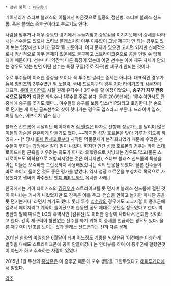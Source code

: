  * 상위 항목 : [[야구용어]]

메이저리거 스티브 블래스의 이름에서 따온것으로 일종의 정신병. 스티브 블래스 신드롬, 혹은 블래스 증후군이라고 부르기도 한다.

사람을 맞추거나 매우 중요한 경기에서 두들겨맞고 중압감을 이기지못해 이 증세를 나타내는 선수들도 있으나 스티브 블래스처럼 아무 이유없이 그냥 제구가 안 되는 경우도 있어 보는 입장에선 미치고 팔짝 뛸 노릇이다. 어디 문제가 있으면 고치면 되지만 신체적으로나 정신적으로 아무 문제가 없음에도 불구하고 스트라이크존으로 공을 던질 수 없게 되기 때문이다. 선수마다 약간씩 다른 특징이 있는데 어떤 선수는 아예 제구 자체가 안되는 경우도 있는 반면 어떤 선수는 특정 구질(주로 직구)만 제구가 안되는 것이다.

주로 투수들이 이러한 증상을 보이나 꼭 투수만 걸리는 증세는 아니다. 대표적인 경우가 [[뉴욕 양키즈]]의 2루수였던 [[척 노블락]]. 국내 프로야구의 경우 [[기아 타이거즈]]의 [[김주찬]]이 대표적. [[롯데 자이언츠]] 시절 원래 유격수나 3루수를 할 예정이었으나, '''송구가 자꾸 관중석으로 날아가''' 지금은 좌익수나 1루수를 주로 본다. 물론 2009년에는 1루수이면서도 관중석에 송구를 꽂기도 했다... 야수들의 송구를 보통 입스(YIPS)라고 호칭한다.[* 손으로 던지는 게 아닌 골프선수의 샷이 헛나가는 경우도 입스라고 부른다. 드라이버 입스, 퍼팅 입스, 어프로치 입스 등.]

블래스 신드롬에 시달리던 메이저리거 [[릭 앤킬]]은 타자로 전향해 성공가도를 달리며 많은 이들의 가슴을 훈훈하게 만들기도 했다. ~~하지만 성장 호르몬을 맞아 가루가 되도록 까였지.~~[* 당시 [[호세 칸세코]]로부터 시작된 약물문제가 본격화되었기 때문에 수많은 선수들이 엮이는 과정에서 같이 말이 나왔다. 하지만 인간 성장 호르몬의 경우는 딱히 스테로이드처럼 근육을 키우려는 의도가 아니라 의학용으로 처방되는 경우도 많고(물론 스테로이드도 의학용으로 처방되지않는 것은 아니지만), 스티브 블래스 신드롬의 특성을 아는 이들은 오죽하면 그런것까지 사용해봤겠냐는 식의 반응을 보였다. 물론 선수들이 바로 숙이고 들어온 것도 좋은 평가를 받았다. 역시 성장 호르몬을 부상치료 목적으로 사용했다고 잽싸게 '''자수'''했던 [[앤디 페티트]]와도 유사한 사례.]

한국에서는 기아 타이거즈의 [[김진우]]가 스트라이크를 못 던지며 블래스 신드롬에 걸린 것이 아니냐는 기사가 나왔었지만 모 감독은 이를 두고 '연습을 안하고 놀기만 하니깐 공을 못 던지는거다' 라면서 까기도 했다. 롯데 투수 [[심수창]]의 경우에도 고교시절 이 증후군에 걸려서 메이저리그 계약이 틀어졌으며 한동안 공도 제대로 못던질 정도였다고 한다. 박명환의 말에 따르면 LG의 흑역사인 [김유선]도 이러한 증상이 나타나서 은퇴한 것이라고 한다. 간혹 제구력이 형편없는 선수를 까기 위해 이 증세를 언급하는 경우도 있다. 물론 제구력이 난조를 보이는 것과 블래스 신드롬과는 전혀 다른 문제. 

2011년 한화의 [[마일영]]은 6월달이 되며 어느정도 기량을 되찾은뒤 '이전에는 이상하게 별짓을 다해도 스트라이크존에 공이 안들어갔다'는 인터뷰를 하여 이 증후군에 걸렸던것이 아닌가 하고 추측하는 사람이 있었다

2015년 1월 두산의 [[홍성흔]]은 이 증후군 때문에 포수 생활을 그만두었다고 [[해피투게더]]에서 밝혔다.

[[각주]]
